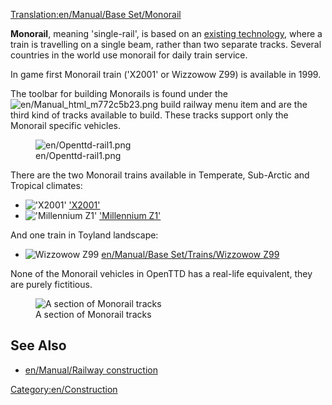 [[Translation:en/Manual/Base Set/Monorail]]
{{en/Types of railways}}

'''Monorail''', meaning 'single-rail', is based on an [https://www.wikipedia.org/wiki/Monorail existing technology], where a train is travelling on a single beam, rather than two separate tracks. Several countries in the world use monorail for daily train service.

In game first Monorail train ('X2001' or Wizzowow Z99) is available in 1999.

The toolbar for building Monorails is found under the [[File:en/Manual html m772c5b23.png]] build railway menu item and are the third kind of tracks available to build. These tracks support only the Monorail specific vehicles.

[[File:en/Openttd-rail1.png|none]]

There are the two Monorail trains available in Temperate, Sub-Arctic and Tropical climates:
*[[File:en/X2001.png|'X2001']] [[en/Manual/Base Set/Trains/X2001|'X2001']]
*[[File:en/Millenniumz1.png|'Millennium Z1']] [[en/Manual/Base Set/Trains/Millennium Z1|'Millennium Z1']]
And one train in Toyland landscape:
*[[File:en/Wizzowowz99.png|Wizzowow Z99]] [[en/Manual/Base Set/Trains/Wizzowow Z99]]

None of the Monorail vehicles in OpenTTD has a real-life equivalent, they are purely fictitious.

[[File:en/MonorialTemp.png|none|frame|A section of Monorail tracks]]

==See Also==
*[[en/Manual/Railway construction]]

[[Category:en/Construction]]